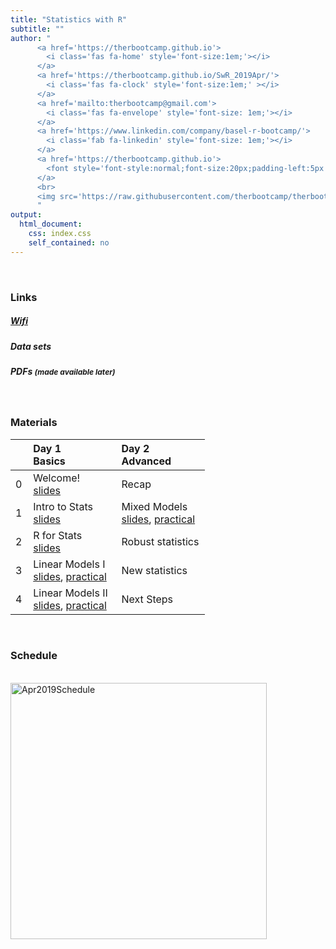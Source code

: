```yaml
---
title: "Statistics with R"
subtitle: ""
author: "
      <a href='https://therbootcamp.github.io'>
        <i class='fas fa-home' style='font-size:1em;'></i>
      </a>
      <a href='https://therbootcamp.github.io/SwR_2019Apr/'>
        <i class='fas fa-clock' style='font-size:1em;' ></i>
      </a>
      <a href='mailto:therbootcamp@gmail.com'>
        <i class='fas fa-envelope' style='font-size: 1em;'></i>
      </a>
      <a href='https://www.linkedin.com/company/basel-r-bootcamp/'>
        <i class='fab fa-linkedin' style='font-size: 1em;'></i>
      </a>
      <a href='https://therbootcamp.github.io'>
        <font style='font-style:normal;font-size:20px;padding-left:5px'>Basel R Bootcamp</font>
      </a>
      <br>
      <img src='https://raw.githubusercontent.com/therbootcamp/therbootcamp.github.io/master/_sessions/_image/by-sa.png' style= 'height:16.7px;vertical-align:baseline'/><font style='font-style:normal;font-size:20px;padding-left:9.3px'>April 2019</font>
      "
output:
  html_document:
    css: index.css
    self_contained: no
---
```


<br>


### Links

##### [Wifi](https://raw.githubusercontent.com/therbootcamp/therbootcamp.github.io/master/_sessions/_image/wifi_instruct.png) 
##### Data sets [](https://therbootcamp.github.io/SwR_2019Apr/1_Data/BaselRBootcamp.zip)
#####  PDFs <font style="font-size:12px">(made available later)</font>

<br>

### Materials
|  | Day 1<br>Basics| Day 2<br> Advanced| 
|:--|:-------------|:-------------|
|0| Welcome!<br>[slides](https://therbootcamp.github.io/SwR_2019Apr/_sessions/Welcome/Welcome.html) | Recap |
|1|Intro to Stats<br>[slides](https://therbootcamp.github.io/SwR_2019Apr/_sessions/Intro2Stats/Intro2Stats.html#1)| Mixed Models  <br>[slides](https://therbootcamp.github.io/SwR_2019Apr/_sessions/MixedModels/MixedModels.html#1), [practical](https://therbootcamp.github.io/SwR_2019Apr/_sessions/MixedModels/MixedModels_practical.html) |
|2|  R for Stats<br>[slides](https://therbootcamp.github.io/SwR_2019Apr/_sessions/RforStats/RforStats.html)  | Robust statistics |
|3|  Linear Models I<br>[slides](https://therbootcamp.github.io/SwR_2019Apr/_sessions/LinearModelsI/LinearModelsI.html), [practical](https://therbootcamp.github.io/SwR_2019Apr/_sessions/LinearModelsI/LinearModelsI_practical.html)| New statistics|
|4|  Linear Models II<br>[slides](https://therbootcamp.github.io/SwR_2019Apr/_sessions/LinearModelsII/LinearModelsII.html), [practical](https://therbootcamp.github.io/SwR_2019Apr/_sessions/LinearModelsII/LinearModelsII_practical.html)  | Next Steps |
<br>


<!---

|  | Day 1<br>Fundamentals| Day 2<br>Analysis| Day 3<br>Reporting| 
|:--|:-------------|:-------------|:-------------|
|0| Welcome!<br>[slides](_sessions/Welcome/Welcome.html) | Recap I<br>[slides](_sessions/Recap/Recap.html)| Recap II<br>[slides](_sessions/RecapII/RecapII.html)|
|1| Intro to R<br>[slides](_sessions/IntroToR/IntroToR.html), [source](_sessions/IntroToR/IntroToR_interactive.R) | Statistics I <br>[slides](_sessions/StatisticsI/StatisticsI.html), [practical](_sessions/StatisticsI/StatisticsI_practical.html) | Plotting II <br>[slides](_sessions/PlottingII/PlottingII.html), [practical](_sessions/PlottingII/PlottingII.html) |
|2|  Data <br>[slides](_sessions/Data/Data.html), [practical](_sessions/Data/Data_practical.html)| Statistics II<br>[slides](_sessions/StatisticsII/Statistics.html), [practical](_sessions/StatisticsII/Statistics_practical.html)| Reporting<br>[slides](_sessions/Reporting/Reporting.html), [practical](_sessions/Reporting/Reporting_practical.html)|
|3|   Wrangling<br>[slides](_sessions/Wrangling/Wrangling.html), [practical](_sessions/Wrangling/Wrangling_practical.html) | Plotting I<br>[slides](_sessions/PlottingI/Plotting.html), [practical](_sessions/PlottingI/Plotting_practical.html) |Case Studies<br>[Intro](_sessions/CaseStudies/CaseStudies.html)<br>[1: Clinical Trial](_sessions/CaseStudies/Clinical_Data_Case_Study.html)<br>[2: Finance ](_sessions/CaseStudies/Financial_Data_Case_Study.html)|
|4| |  | Next Steps<br> [slides](_sessions/NextSteps/NextSteps.html) |
<br>

--->


### Schedule


<p align="left"><br>
    <img border="0" alt="Apr2019Schedule" src="https://therbootcamp.github.io/SwR_2019Apr/_sessions/Welcome/image/schedule.png" style="width:410px">
</p>
